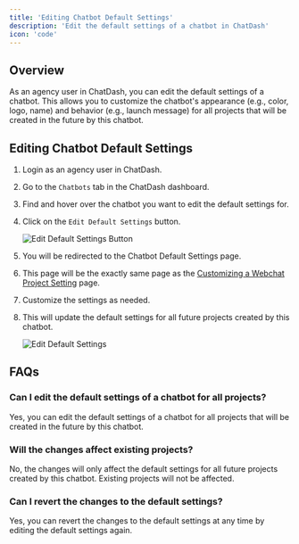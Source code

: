```yaml
---
title: 'Editing Chatbot Default Settings'
description: 'Edit the default settings of a chatbot in ChatDash'
icon: 'code'
---
```


## Overview

As an agency user in ChatDash, you can edit the default settings of a chatbot.
This allows you to customize the chatbot's appearance (e.g., color, logo, name) and behavior (e.g., launch message) 
for all projects that will be created in the future by this chatbot.

## Editing Chatbot Default Settings

1. Login as an agency user in ChatDash.
2. Go to the `Chatbots` tab in the ChatDash dashboard.
3. Find and hover over the chatbot you want to edit the default settings for.
4. Click on the `Edit Default Settings` button.

    ![Edit Default Settings Button](../images/edit-default-settings-button.png)

5. You will be redirected to the Chatbot Default Settings page.
6. This page will be the exactly same page as the [Customizing a Webchat Project Setting](/docs/quickstart/customizing-a-webchat-project-setting) page.
7. Customize the settings as needed.
8. This will update the default settings for all future projects created by this chatbot.

    ![Edit Default Settings](../images/edit-default-settings.png)


## FAQs

### Can I edit the default settings of a chatbot for all projects?

Yes, you can edit the default settings of a chatbot for all projects that will be created in the future by this chatbot.

### Will the changes affect existing projects?

No, the changes will only affect the default settings for all future projects created by this chatbot. Existing projects will not be affected.

### Can I revert the changes to the default settings?

Yes, you can revert the changes to the default settings at any time by editing the default settings again.